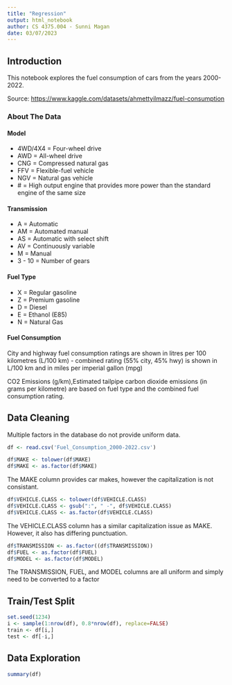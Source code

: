 ```yaml
---
title: "Regression"
output: html_notebook
author: CS 4375.004 - Sunni Magan
date: 03/07/2023
---
```

## Introduction

This notebook explores the fuel consumption of cars from the years 2000-2022. 

Source: [https://www.kaggle.com/datasets/ahmettyilmazz/fuel-consumption](https://www.kaggle.com/datasets/ahmettyilmazz/fuel-consumption)

### About The Data

#### Model

- 4WD/4X4 = Four-wheel drive
- AWD = All-wheel drive
- CNG = Compressed natural gas
- FFV = Flexible-fuel vehicle
- NGV = Natural gas vehicle
- \# = High output engine that provides more power than the standard engine of the same size

#### Transmission

- A = Automatic
- AM = Automated manual
- AS = Automatic with select shift
- AV = Continuously variable
- M = Manual
- 3 - 10 = Number of gears

#### Fuel Type
- X = Regular gasoline
- Z = Premium gasoline
- D = Diesel
- E = Ethanol (E85)
- N = Natural Gas

#### Fuel Consumption
City and highway fuel consumption ratings are shown in litres per 100 kilometres (L/100 km) - combined rating (55% city, 45% hwy) is shown in L/100 km and in miles per imperial gallon (mpg)

CO2 Emissions (g/km),Estimated tailpipe carbon dioxide emissions (in grams per kilometre) are based on fuel type and the combined fuel consumption rating.

## Data Cleaning
Multiple factors in the database do not provide uniform data.
```r
df <- read.csv('Fuel_Consumption_2000-2022.csv')
```


```r
df$MAKE <- tolower(df$MAKE)
df$MAKE <- as.factor(df$MAKE)
```
The MAKE column provides car makes, however the capitalization is not consistant.

```r
df$VEHICLE.CLASS <- tolower(df$VEHICLE.CLASS)
df$VEHICLE.CLASS <- gsub(":", " -", df$VEHICLE.CLASS)
df$VEHICLE.CLASS <- as.factor(df$VEHICLE.CLASS)
```
The VEHICLE.CLASS column has a similar capitalization issue as MAKE. However, it also has differing punctuation.

```r
df$TRANSMISSION <- as.factor((df$TRANSMISSION))
df$FUEL <- as.factor(df$FUEL)
df$MODEL <- as.factor(df$MODEL)
```
The TRANSMISSION, FUEL, and MODEL columns are all uniform and simply need to be converted to a factor

## Train/Test Split

```r
set.seed(1234)
i <- sample(1:nrow(df), 0.8*nrow(df), replace=FALSE)
train <- df[i,]
test <- df[-i,]
```

## Data Exploration
```r
summary(df)
```